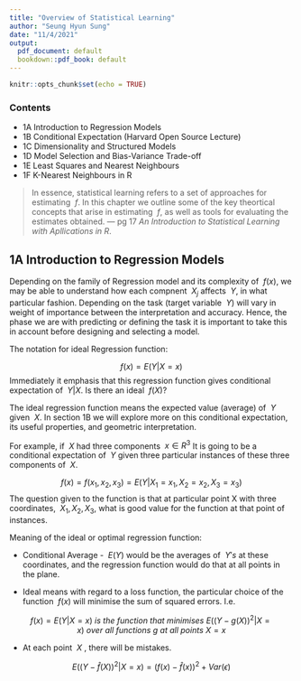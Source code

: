 ```yaml
---
title: "Overview of Statistical Learning"
author: "Seung Hyun Sung"
date: "11/4/2021"
output:
  pdf_document: default
  bookdown::pdf_book: default
---
```


```r
knitr::opts_chunk$set(echo = TRUE)
```

### Contents 
* 1A Introduction to Regression Models
* 1B Conditional Expectation (Harvard Open Source Lecture)
* 1C Dimensionality and Structured Models
* 1D Model Selection and Bias-Variance Trade-off
* 1E Least Squares and Nearest Neighbours 
* 1F K-Nearest Neighbours in R 


> In essence, statistical learning refers to a set of approaches for estimating $\ f$. In this chapter we outline some of the key theortical concepts that arise in estimating $\ f$, as well as tools for evaluating the estimates obtained. 
> --- pg 17 _An Introduction to Statistical Learning with Apllications in R_. 


## 1A Introduction to Regression Models

Depending on the family of Regression model and its complexity of $\ f(x)$, we may be able to understand how each compnent $\ X_j$ affects $\ Y$, in what particular fashion. Depending on the task (target variable $\ Y$) will vary in weight of importance between the interpretation and accuracy. Hence, the phase we are with predicting or defining the task it is important to take this in account before designing and selecting a model. 

The notation for ideal Regression function:

$$ f(x) = E(Y|X = x) $$
Immediately it emphasis that this regression function gives conditional expectation of $\ Y|X$. Is there an ideal $\ f(X)$? 

The ideal regression function means the expected value (average) of $\ Y$ given $\ X$. In section 1B we will explore more on this conditional expectation, its useful properties, and geometric interpretation. 

For example, if $\ X$ had three components $\ x \in R^3$  It is going to be a conditional expectation of $\ Y$ given three particular instances of these three components of $\ X$. 

$$
f(x) = f(x_1, x_2, x_3) = E(Y|X_1 = x_1, X_2 = x_2, X_3 = x_3) 
$$
The question given to the function is that at particular point X with three coordinates, $\ X_1, X_2, X_3$, what is good value for the function at that point of instances. 

Meaning of the ideal or optimal regression function:

* Conditional Average - $\ E(Y)$ would be the averages of $\ Y's$ at these coordinates, and the regression function would do that at all points in the plane. 

* Ideal means with regard to a loss function, the particular choice of the function $\ f(x)$ will minimise the sum of squared errors. I.e. 

$$
f(x) = E(Y|X = x)\ is\ the\ function\ that\ minimises\ E((Y - g(X))^2|X = x)\ over\ all\ functions\ g\ at\ all\ points\ X = x 
$$

* At each point $\ X$ , there will be mistakes. 



$$ 
E((Y - \hat{f}(X))^2|X = x) = (f(x) - \hat{f}(x))^2 + Var(\epsilon) 
$$
















